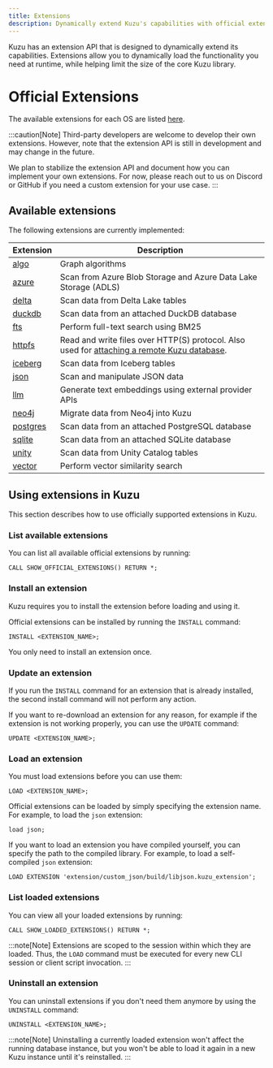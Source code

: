 ```yaml
---
title: Extensions
description: Dynamically extend Kuzu's capabilities with official extensions for JSON, vector search, full-text search, and more.
---
```


Kuzu has an extension API that is designed to dynamically extend its capabilities. Extensions allow
you to dynamically load the functionality you need at runtime, while helping limit the size of
the core Kuzu library.

# Official Extensions

The available extensions for each OS are listed [here](https://extension.kuzudb.com/).

:::caution[Note]
Third-party developers are welcome to develop their own extensions.
However, note that the extension API is still in development and may change in the future.

We plan to stabilize the extension API and document how you can implement your own extensions.
For now, please reach out to us on Discord or GitHub if you need a custom extension for your use case.
:::

## Available extensions

The following extensions are currently implemented:

| Extension | Description |
|----------|----------|
| [algo](/extensions/algo) | Graph algorithms |
| [azure](/extensions/azure) | Scan from Azure Blob Storage and Azure Data Lake Storage (ADLS) |
| [delta](/extensions/attach/delta) | Scan data from Delta Lake tables |
| [duckdb](/extensions/attach/duckdb) | Scan data from an attached DuckDB database |
| [fts](/extensions/full-text-search) | Perform full-text search using BM25 |
| [httpfs](/extensions/httpfs) | Read and write files over HTTP(S) protocol. Also used for [attaching a remote Kuzu database](/extensions/attach/kuzu). |
| [iceberg](/extensions/attach/iceberg) | Scan data from Iceberg tables |
| [json](/extensions/json) | Scan and manipulate JSON data |
| [llm](/extensions/llm) | Generate text embeddings using external provider APIs |
| [neo4j](/extensions/neo4j) | Migrate data from Neo4j into Kuzu |
| [postgres](/extensions/attach/postgres) | Scan data from an attached PostgreSQL database |
| [sqlite](/extensions/attach/sqlite) | Scan data from an attached SQLite database |
| [unity](/extensions/attach/unity) | Scan data from Unity Catalog tables |
| [vector](/extensions/vector) | Perform vector similarity search |

## Using extensions in Kuzu

This section describes how to use officially supported extensions in Kuzu.

### List available extensions

You can list all available official extensions by running:

```cypher
CALL SHOW_OFFICIAL_EXTENSIONS() RETURN *;
```

### Install an extension

Kuzu requires you to install the extension before loading and using it.

Official extensions can be installed by running the `INSTALL` command:

```cypher
INSTALL <EXTENSION_NAME>;
```
You only need to install an extension once. 

### Update an extension

If you run the `INSTALL` command for an extension that is already installed,
the second install command will not perform any action.

If you want to re-download an extension for any reason, for example if the extension is not working
properly, you can use the `UPDATE` command:

```cypher
UPDATE <EXTENSION_NAME>;
```

### Load an extension

You must load extensions before you can use them:

```cypher
LOAD <EXTENSION_NAME>;
```

Official extensions can be loaded by simply specifying the extension name.
For example, to load the `json` extension:

```cypher
load json;
```
If you want to load an extension you have compiled yourself, you can specify the path to the compiled library.
For example, to load a self-compiled `json` extension:

```cypher
LOAD EXTENSION 'extension/custom_json/build/libjson.kuzu_extension';
```

### List loaded extensions

You can view all your loaded extensions by running:

```cypher
CALL SHOW_LOADED_EXTENSIONS() RETURN *;
```

:::note[Note]
Extensions are scoped to the session within which they are loaded. Thus, the `LOAD` command must be
executed for every new CLI session or client script invocation.
:::


### Uninstall an extension

You can uninstall extensions if you don't need them anymore by using the `UNINSTALL` command:

```cypher
UNINSTALL <EXTENSION_NAME>;
```
:::note[Note]
Uninstalling a currently loaded extension won't affect the running database instance, but you won't be able to load it again in a new Kuzu instance until it's reinstalled.
:::
